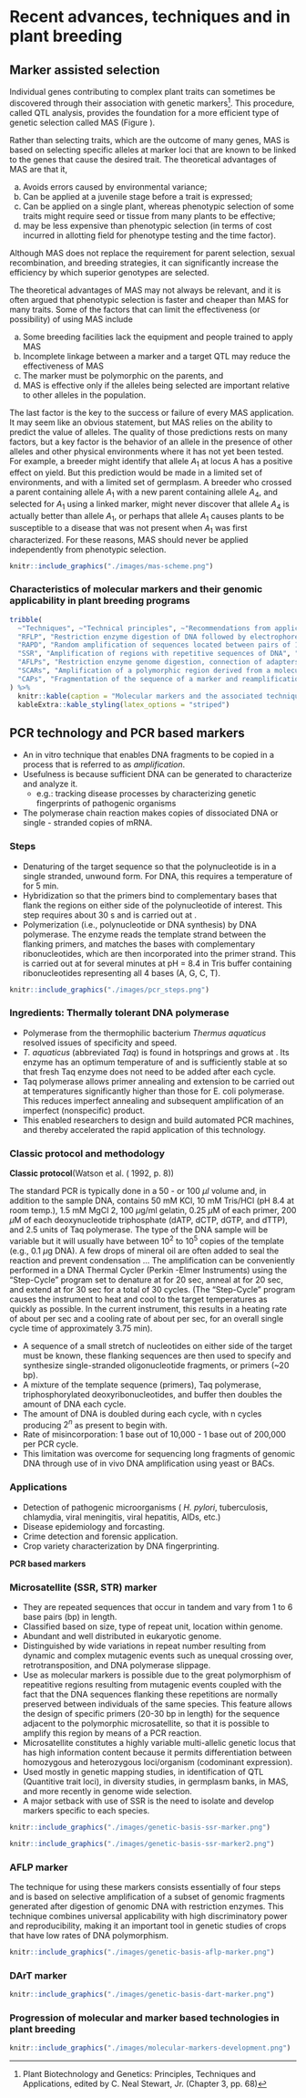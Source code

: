 
# Recent advances, techniques and in plant breeding

## Marker assisted selection

Individual genes contributing to complex plant traits can sometimes be discovered through their association with genetic markers^[Plant Biotechnology and Genetics: Principles, Techniques and Applications, edited by C. Neal Stewart, Jr. (Chapter 3, pp. 68)]. This procedure, called QTL analysis, provides the foundation for a more efficient type of genetic selection called MAS (Figure \ref{fig:mas-scheme}).

Rather than selecting traits, which are the outcome of many genes, MAS is based on selecting specific alleles at marker loci that are known to be linked to the genes that cause the desired trait. The theoretical advantages of MAS are that it,

(a) Avoids errors caused by environmental variance;
(b) Can be applied at a juvenile stage before a trait is expressed;
(c) Can be applied on a single plant, whereas phenotypic selection of some traits might require seed or tissue from many plants to be effective;
(d) may be less expensive than phenotypic selection (in terms of cost incurred in allotting field for phenotype testing and the time factor).

Although MAS does not replace the requirement for parent selection, sexual recombination, and breeding strategies, it can significantly increase the efficiency by which superior genotypes are selected.

The theoretical advantages of MAS may not always be relevant, and it is often argued that phenotypic selection is faster and cheaper than MAS for many traits. Some of the factors that can limit the effectiveness (or possibility) of using MAS include

a. Some breeding facilities lack the equipment and people trained to apply MAS
b. Incomplete linkage between a marker and a target QTL may reduce the effectiveness of MAS
c. The marker must be polymorphic on the parents, and
d. MAS is effective only if the alleles being selected are important relative to other alleles in the population.

The last factor is the key to the success or failure of every MAS application. It may seem like an obvious statement, but MAS relies on the ability to predict the value of alleles. The quality of those predictions rests on many factors, but a key factor is the behavior of an allele in the presence of other alleles and other physical environments where it has not yet been tested. For example, a breeder might identify that allele $A_1$ at locus A has a positive effect on yield. But this prediction would be made in a limited set of environments, and with a limited set of germplasm. A breeder who crossed a parent containing allele $A_1$ with a new parent containing allele $A_4$, and selected for $A_1$ using a linked marker, might never discover that allele $A_4$ is actually better than allele $A_1$, or perhaps that allele $A_1$ causes plants to be susceptible to a disease that was not present when $A_1$ was first characterized. For these reasons, MAS should never be applied independently from phenotypic selection.

```r
knitr::include_graphics("./images/mas-scheme.png")
```

### Characteristics of molecular markers and their genomic applicability in plant breeding programs

```r
tribble(
  ~"Techniques", ~"Technical principles", ~"Recommendations from applications", ~"Advantages", ~"Disadvantages",
  "RFLP", "Restriction enzyme digestion of DNA followed by electrophoresis and binding with specific probes", "Isolation of regions of interest; Genetic mapping; Genotyping", "High specificity of hybridization probes to loci of interest", "Technical and operational difficulties, requiring professional skills",
  "RAPD", "Random amplification of sequences located between pairs of 10 bp primers", "Genotyping; Genetic mapping", "Application ease", "Low reproducibility between laboratories",
  "SSR", "Amplification of regions with repetitive sequences of DNA", "MAS; Genotyping; Genetic mapping", "After the identification of polymorphism, available for use", "Require knowledge of the regions that are intended to discriminate",
  "AFLPs", "Restriction enzyme genome digestion, connection of adapters, and PCR primers with selective bases at two stages of amplification", "Genetic mapping; Genotyping requires large number of molecular markers", "Greater capacity of generating loci randomly distributed throughout genome; Generation of secondary marker for application in MAS", "High cost of implementation; Need for efficient PCR technology",
  "SCARs", "Amplification of a polymorphic region derived from a molecular marker (secondary marker)", "Positional cloning; MAS", "High discriminatory power of polymorphic sequences; Reproducibility; Operability", "Dependent on primary marker",
  "CAPs", "Fragmentation of the sequence of a marker and reamplification", "Specific genotyping; MAS", "Possibility to better discriminate the polymorphic locus", "Dependent on primary marker"
) %>% 
  knitr::kable(caption = "Molecular markers and the associated techniques, advangates and limitations", booktabs = TRUE) %>% 
  kableExtra::kable_styling(latex_options = "striped")
```

## PCR technology and PCR based markers

- An in vitro technique that enables DNA fragments to be copied in a process that is referred to as *amplification*.
- Usefulness is because sufficient DNA can be generated to characterize and analyze it.
  - e.g.: tracking disease processes by characterizing genetic fingerprints of pathogenic organisms
- The polymerase chain reaction makes copies of dissociated DNA or single - stranded copies of mRNA.

### Steps

- Denaturing of the target sequence so that the polynucleotide is in a single stranded, unwound form. For DNA, this requires a temperature of \SIrange{94}{96}{\celsius} for 5 min.
- Hybridization so that the primers bind to complementary bases that flank the regions on either side of the polynucleotide of interest. This step requires about 30 s and is carried out at \SIrange{30}{65}{\celsius}.
- Polymerization (i.e., polynucleotide or DNA synthesis) by DNA polymerase. The enzyme reads the template strand between the flanking primers, and matches the bases with complementary ribonucleotides, which are then incorporated into the primer strand. This is carried out at \SIrange{72}{80}{\celsius} for several minutes at pH = 8.4 in Tris buffer containing ribonucleotides representing all 4 bases (A, G, C, T).

```r

knitr::include_graphics("./images/pcr_steps.png")
```

### Ingredients: Thermally tolerant DNA polymerase

- Polymerase from the thermophilic bacterium _Thermus aquaticus_ resolved issues of specificity and speed. 
- _T. aquaticus_ (abbreviated _Taq_) is found in hotsprings and grows at \SI{75}{\celsius}. Its enzyme has an optimum temperature of \SI{72}{\celsius} and is sufficiently stable at \SI{96}{\celsius} so that fresh Taq enzyme does not need to be added after each cycle.
- Taq polymerase allows primer annealing and extension to be carried out at temperatures significantly higher than those for E. coli polymerase. This reduces imperfect annealing and subsequent amplification of an imperfect (nonspecific) product.
- This enabled researchers to design and build automated PCR machines, and thereby accelerated the rapid application of this technology.

### Classic protocol and methodology

**Classic protocol**(Watson et al. ( 1992, p. 8))

The standard PCR is typically done in a 50 - or 100 $\mu l$ volume and, in addition to the sample DNA, contains 50 mM KCl, 10 mM Tris/HCl (pH 8.4 at room temp.), 1.5 mM MgCl 2, 100 $\mu$g/ml gelatin, 0.25 $\mu$M of each primer, 200 $\mu$M of each deoxynucleotide triphosphate (dATP, dCTP, dGTP, and dTTP), and 2.5 units of Taq polymerase. The type of the DNA sample will be variable but it will usually have between $10^2$ to $10^5$ copies of the template (e.g., 0.1 $\mu$g DNA). A few drops of mineral oil are often added to seal the reaction and prevent condensation ... The amplification can be conveniently performed in a DNA Thermal Cycler (Perkin -Elmer Instruments) using the "Step-Cycle" program set to denature at \SI{94}{\celsius} for 20 sec, anneal at \SI{55}{\celsius} for 20 sec, and extend at  \SI{72}{\celsius} for 30 sec for a total of 30 cycles. (The "Step-Cycle" program causes the instrument to heat and cool to the target temperatures as quickly as possible. In the current instrument, this results in a heating rate of about  \SI{0.3}{\celsius} per sec and a cooling rate of about \SI{1}{\celsius} per sec, for an overall single cycle time of approximately 3.75 min).

- A sequence of a small stretch of nucleotides on either side of the target must be known, these flanking sequences are then used to specify and synthesize single-stranded oligonucleotide fragments, or primers (~20 bp).
- A mixture of the template sequence (primers), Taq polymerase, triphosphorylated deoxyribonucleotides, and buffer then doubles the amount of DNA each cycle.
- The amount of DNA is doubled during each cycle, with n cycles producing $2^n$ as present to begin with.
- Rate of misincorporation: 1 base out of 10,000 - 1 base out of 200,000 per PCR cycle.
- This limitation was overcome for sequencing long fragments of genomic DNA through use of in vivo DNA amplification using yeast or BACs.

### Applications

- Detection of pathogenic microorganisms ( _H. pylori_, tuberculosis, chlamydia, viral meningitis, viral hepatitis, AIDs, etc.)
- Disease epidemiology and forcasting.
- Crime detection and forensic application.
- Crop variety characterization by DNA fingerprinting.

**PCR based markers**

### Microsatellite (SSR, STR) marker

- They are repeated sequences that occur in tandem and vary from 1 to 6 base pairs (bp) in length.
- Classified based on size, type of repeat unit, location within genome.
- Abundant and well distributed in eukaryotic genome.
- Distinguished by wide variations in repeat number resulting from dynamic and complex mutagenic events such as unequal crossing over, retrotransposition, and DNA polymerase slippage.
- Use as molecular markers is possible due to the great polymorphism of repeatitive regions resulting from mutagenic events coupled with the fact that the DNA sequences flanking these repetitions are normally preserved between individuals of the same species. This feature allows the design of specific primers (20-30 bp in length) for the sequence adjacent to the polymorphic microsatellite, so that it is possible to amplify this region by means of a PCR reaction.
- Microsatellite constitutes a highly variable multi-allelic genetic locus that has high information content because it permits differentiation between homozygous and heterozygous loci/organism (codominant expression).
- Used mostly in genetic mapping studies, in identification of QTL (Quantitive trait loci), in diversity studies, in germplasm banks, in MAS, and more recently in genome wide selection.
- A major setback with use of SSR is the need to isolate and develop markers specific to each species.

```r
knitr::include_graphics("./images/genetic-basis-ssr-marker.png")
```

```r
knitr::include_graphics("./images/genetic-basis-ssr-marker2.png")
```


### AFLP marker

The technique for using these markers consists essentially of four steps and is based on selective amplification of a subset of genomic fragments generated after digestion of genomic DNA with restriction enzymes. This technique combines universal applicability with high discriminatory power and reproducibility, making it an important tool in genetic studies of crops that have low rates of DNA polymorphism.

```r
knitr::include_graphics("./images/genetic-basis-aflp-marker.png")
```

### DArT marker

```r
knitr::include_graphics("./images/genetic-basis-dart-marker.png")
```

### Progression of molecular and marker based technologies in plant breeding

```r
knitr::include_graphics("./images/molecular-markers-development.png")
```


